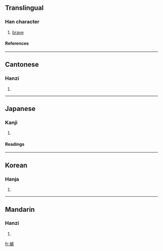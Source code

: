 ==Translingual==
===Han character===
{{Han char|rn=73|rad=曰|as=10|sn=14|four=4672<sub>7</sub>|canj=土戈日心女 (GIAPV)}}
# [[brave]]
====References====
{{Han ref|kx=0504.030|dkj=14311|dj=0879.040|hdz=21528.050|uh=6705|ud=26373|bh=E1F9|bd=57849}}

----
==Cantonese==
===Hanzi===
{{yue-hanzi|jyut=|y=kit3}}
# {{defn|Cantonese}}

----
==Japanese==
===Kanji===
{{ja-kanji|grade=|rs=曰10}}
# {{defn|Japanese}} 
====Readings====
{{ja-readings|on=[[けつ]] (ketsu), [[けち]] (kechi), [[こち]] (kochi)|kun=[[さる]] (saru)}}

----
==Korean==
===Hanja===
{{ko-hanja|hangeul=걸|eumhun=|rv=geol|mr=kŏl|y=kel}}
# {{defn|Korean}}

----
==Mandarin==
===Hanzi===
{{cmn-hanzi|pin=[[qiè]] ([[qie4]]), [[yòu]] ([[you4]])|wg=ch'ieh<sup>4</sup>, yu<sup>4</sup>}}
# {{defn|Mandarin}}

[[fr:朅]]